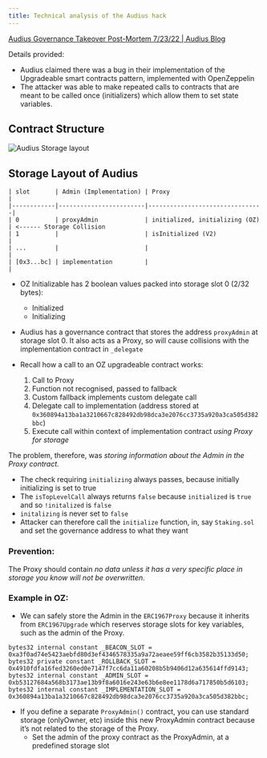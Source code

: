 ```yaml
---
title: Technical analysis of the Audius hack
---
```



[Audius Governance Takeover Post-Mortem 7/23/22 | Audius Blog](https://blog.audius.co/article/audius-governance-takeover-post-mortem-7-23-22)

Details provided:

- Audius claimed there was a bug in their implementation of the Upgradeable smart contracts pattern, implemented with OpenZeppelin
- The attacker was able to make repeated calls to contracts that are meant to be called once (initializers) which allow them to set state variables.

## Contract Structure

<img src={Exploit} alt="Audius Storage layout" />

## Storage Layout of Audius

```
| slot       | Admin (Implementation) | Proxy                          |                           
|------------|------------------------|--------------------------------|
| 0          | proxyAdmin             | initialized, initializing (OZ) | <------ Storage Collision 
| 1          |                        | isInitialized (V2)             |                           
| ...        |                        |                                |                           
| [0x3...bc] | implementation         |                                |                           
```

- OZ Initializable has 2 boolean values packed into storage slot 0 (2/32 bytes):
    - Initialized
    - Initializing
    
- Audius has a governance contract that stores the address `proxyAdmin` at storage slot 0. It also acts as a Proxy, so will cause collisions with the implementation contract in `_delegate`

- Recall how a call to an OZ upgradeable contract works:
    1. Call to Proxy
    2. Function not recognised, passed to fallback
    3. Custom fallback implements custom delegate call
    4. Delegate call to implementation (address stored at `0x360894a13ba1a3210667c828492db98dca3e2076cc3735a920a3ca505d382bbc`)
    5. Execute call within context of implementation contract *using Proxy for storage*
    

The problem, therefore, was *storing information about the Admin in the Proxy contract.*

- The check requiring `initializing` always passes, because initially initializing is set to true
- The `isTopLevelCall` always returns `false` because `initialized` is `true` and so `!initalized` is `false`
- `initalizing` is never set to `false`
- Attacker can therefore call the `initialize` function, in, say `Staking.sol` and set the governance address to what they want

### Prevention:

The Proxy should contain *no data unless it has a very specific place in storage you know will not be overwritten.*

### Example in OZ:

- We can safely store the Admin in the `ERC1967Proxy` because it inherits from `ERC1967Upgrade` which reserves storage slots for key variables, such as the admin of the Proxy.

```solidity
bytes32 internal constant _BEACON_SLOT = 0xa3f0ad74e5423aebfd80d3ef4346578335a9a72aeaee59ff6cb3582b35133d50;
bytes32 private constant _ROLLBACK_SLOT = 0x4910fdfa16fed3260ed0e7147f7cc6da11a60208b5b9406d12a635614ffd9143;
bytes32 internal constant _ADMIN_SLOT = 0xb53127684a568b3173ae13b9f8a6016e243e63b6e8ee1178d6a717850b5d6103;
bytes32 internal constant _IMPLEMENTATION_SLOT = 0x360894a13ba1a3210667c828492db98dca3e2076cc3735a920a3ca505d382bbc;
```

- If you define a separate `ProxyAdmin()` contract, you can use standard storage (onlyOwner, etc) inside this new ProxyAdmin contract because it’s not related to the storage of the Proxy.
    - Set the admin of the proxy contract as the ProxyAdmin, at a predefined storage slot
